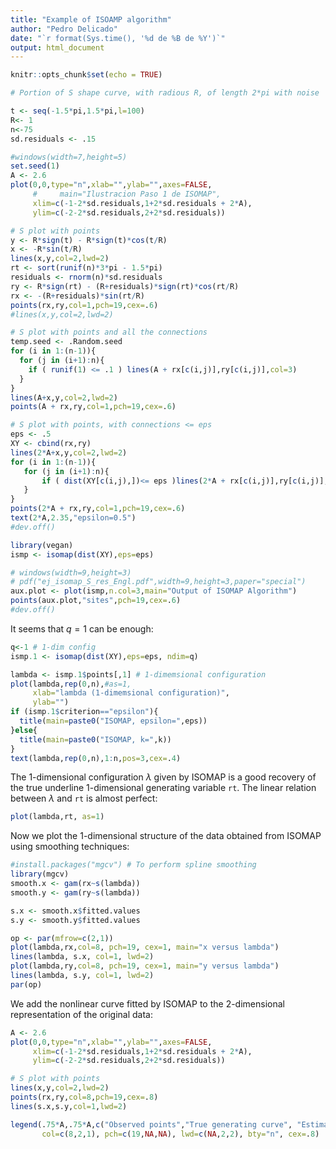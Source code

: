 ```yaml
---
title: "Example of ISOAMP algorithm"
author: "Pedro Delicado"
date: "`r format(Sys.time(), '%d de %B de %Y')`"
output: html_document
---
```


```r
knitr::opts_chunk$set(echo = TRUE)
```

```r
# Portion of S shape curve, with radious R, of length 2*pi with noise

t <- seq(-1.5*pi,1.5*pi,l=100)
R<- 1
n<-75
sd.residuals <- .15
```

```r
#windows(width=7,height=5)
set.seed(1)
A <- 2.6
plot(0,0,type="n",xlab="",ylab="",axes=FALSE,
     #     main="Ilustracion Paso 1 de ISOMAP",
     xlim=c(-1-2*sd.residuals,1+2*sd.residuals + 2*A),
     ylim=c(-2-2*sd.residuals,2+2*sd.residuals))

# S plot with points
y <- R*sign(t) - R*sign(t)*cos(t/R)
x <- -R*sin(t/R)
lines(x,y,col=2,lwd=2)
rt <- sort(runif(n)*3*pi - 1.5*pi)
residuals <- rnorm(n)*sd.residuals
ry <- R*sign(rt) - (R+residuals)*sign(rt)*cos(rt/R)
rx <- -(R+residuals)*sin(rt/R)
points(rx,ry,col=1,pch=19,cex=.6)
#lines(x,y,col=2,lwd=2)

# S plot with points and all the connections
temp.seed <- .Random.seed
for (i in 1:(n-1)){
  for (j in (i+1):n){
    if ( runif(1) <= .1 ) lines(A + rx[c(i,j)],ry[c(i,j)],col=3)
  }
}
lines(A+x,y,col=2,lwd=2)
points(A + rx,ry,col=1,pch=19,cex=.6)

# S plot with points, with connections <= eps
eps <- .5
XY <- cbind(rx,ry)
lines(2*A+x,y,col=2,lwd=2)
for (i in 1:(n-1)){
   for (j in (i+1):n){
       if ( dist(XY[c(i,j),])<= eps )lines(2*A + rx[c(i,j)],ry[c(i,j)],col=3)
   }
}
points(2*A + rx,ry,col=1,pch=19,cex=.6)
text(2*A,2.35,"epsilon=0.5")
#dev.off()
```

```r
library(vegan)
ismp <- isomap(dist(XY),eps=eps)
```

```r
# windows(width=9,height=3)
# pdf("ej_isomap_S_res_Engl.pdf",width=9,height=3,paper="special")
aux.plot <- plot(ismp,n.col=3,main="Output of ISOMAP Algorithm")
points(aux.plot,"sites",pch=19,cex=.6)
#dev.off()
```


It seems that $q=1$ can be enough:
```r
q<-1 # 1-dim config
ismp.1 <- isomap(dist(XY),eps=eps, ndim=q)

lambda <- ismp.1$points[,1] # 1-dimemsional configuration
plot(lambda,rep(0,n),#as=1,    
     xlab="lambda (1-dimemsional configuration)",
     ylab="")
if (ismp.1$criterion=="epsilon"){
  title(main=paste0("ISOMAP, epsilon=",eps))
}else{
  title(main=paste0("ISOMAP, k=",k))
}
text(lambda,rep(0,n),1:n,pos=3,cex=.4)
```

The 1-dimensional configuration $\lambda$ given by ISOMAP is a good recovery of the true underline 1-dimensional generating variable `rt`. The linear relation between $\lambda$ and `rt` is almost perfect:

```r
plot(lambda,rt, as=1)
```

Now we plot the 1-dimensional structure of the data obtained from ISOMAP using smoothing techniques:

```r
#install.packages("mgcv") # To perform spline smoothing
library(mgcv)
smooth.x <- gam(rx~s(lambda))
smooth.y <- gam(ry~s(lambda))

s.x <- smooth.x$fitted.values
s.y <- smooth.y$fitted.values

op <- par(mfrow=c(2,1))
plot(lambda,rx,col=8, pch=19, cex=1, main="x versus lambda")
lines(lambda, s.x, col=1, lwd=2)
plot(lambda,ry,col=8, pch=19, cex=1, main="y versus lambda")
lines(lambda, s.y, col=1, lwd=2)
par(op)
```
We add the nonlinear curve fitted by ISOMAP to the 2-dimensional representation of the original data:

```r
A <- 2.6
plot(0,0,type="n",xlab="",ylab="",axes=FALSE,
     xlim=c(-1-2*sd.residuals,1+2*sd.residuals + 2*A),
     ylim=c(-2-2*sd.residuals,2+2*sd.residuals))

# S plot with points
lines(x,y,col=2,lwd=2)
points(rx,ry,col=8,pch=19,cex=.8)
lines(s.x,s.y,col=1,lwd=2)

legend(.75*A,.75*A,c("Observed points","True generating curve", "Estimated curve"),
       col=c(8,2,1), pch=c(19,NA,NA), lwd=c(NA,2,2), bty="n", cex=.8)
```
